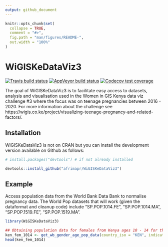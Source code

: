 ```yaml
---
output: github_document
---
```


<!-- README.md is generated from README.Rmd. Please edit that file -->

```r
knitr::opts_chunk$set(
  collapse = TRUE,
  comment = "#>",
  fig.path = "man/figures/README-",
  out.width = "100%"
)
```

# WiGISKeDataViz3

<!-- badges: start -->
[![Travis build status](https://travis-ci.org/anelda/WiGISKeDataViz3.svg?branch=master)](https://travis-ci.org/anelda/WiGISKeDataViz3)
[![AppVeyor build status](https://ci.appveyor.com/api/projects/status/github/anelda/WiGISKeDataViz3?branch=master&svg=true)](https://ci.appveyor.com/project/anelda/WiGISKeDataViz3)
[![Codecov test coverage](https://codecov.io/gh/anelda/WiGISKeDataViz3/branch/master/graph/badge.svg)](https://codecov.io/gh/anelda/WiGISKeDataViz3?branch=master)
<!-- badges: end -->

The goal of WiGISKeDataViz3 is to facilitate easy access to datasets, analysis and visualisation used in the Women in GIS Kenya data viz challenge #3 where the focus was on teenage pregnancies between 2016 - 2020. For more information about the challenge see https://wigis.co.ke/project/visualizing-teenage-pregnancy-and-related-factors/.

## Installation

WiGISKeDataViz3 is not on CRAN but you can install the development version available on Github as follows:

``` r
# install.packages("devtools") # if not already installed

devtools::install_github("afrimapr/WiGISKeDataViz3")

```

## Example

Access population data from the World Bank Data Bank to normalise pregnancy data. The World Pop datasets that will work (given the dataformat and cleanup code) include "SP.POP.1014.FE", "SP.POP.1014.MA", "SP.POP.1519.FE", "SP.POP.1519.MA".

```r
library(WiGISKeDataViz3)

## Obtaining population data for females from Kenya ages 10 - 14 for the years 2016 - 2019
ken_fem_1014 <- get_wb_gender_age_pop_data(country_iso = "KEN", indicator_code = "SP.POP.1014.FE", start = 2016, end = 2019, new_date = 2020)
head(ken_fem_1014)

```

